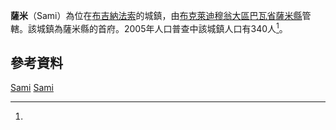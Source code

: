 {{Infobox settlement
|name = 薩米
|settlement_type = 
|native_name = Sami
|nickname = 
|image_skyline = 
|image_size = 
|image_caption =
|image_flag = 
|image_seal = 
|seal_size =
|image_map = 
|map_caption = 
|pushpin_map = 
|pushpin_map_caption = 
|coordinates_region = 
|subdivision_type = 國家
|subdivision_name = {{flag|Burkina Faso}}
|subdivision_type1 = 大區
|subdivision_name1 = [[布克萊迪穆翁大區|布克萊迪穆翁大區]]
|subdivision_type2 = [[布吉納法索行政區劃|省]]
|subdivision_name2 = [[巴瓦省|巴瓦省]]
|subdivision_type3 = [[縣_(布吉納法索)|縣]]
|subdivision_name3 = [[薩米縣|薩米縣]]
|leader_title = 
|leader_name = 
|established_title = 
|established_date = 
|area_total_km2 = 
|population_as_of = 2005
|population_footnotes =<ref name=IC>[http://www.inforoute-communale.gov.bf/list_vill/bm.htm Burkinabé government inforoute communale] {{webarchive|url=https://web.archive.org/web/20080124133758/http://www.inforoute-communale.gov.bf/list_vill/bm.htm |date=2008-01-24 }}</ref>
|population_total = 340
|population_density_km2 =
|population_blank1_title = 民族
|population_blank1 = 
|timezone =GMT
|coordinates_display = inline,title
|utc_offset = +0
|latd=
|latm=
|lats=
|latNS=N
|longd=
|longm=
|longs=
|longEW=W
|website = 
}}

'''薩米'''（Sami）為位在[[布吉納法索|布吉納法索]]的城鎮，由[[布克萊迪穆翁大區|布克萊迪穆翁大區]][[巴瓦省|巴瓦省]][[薩米縣|薩米縣]]管轄。該城鎮為薩米縣的首府。2005年人口普查中該城鎮人口有340人<ref name=IC/>。

==參考資料==
{{Reflist}}

{{巴瓦省}}

{{coord missing|Burkina Faso}}

[[Category:布克萊迪穆翁大區聚居地|Sami]]
[[Category:巴瓦省|Sami]]

{{BurkinaFaso-geo-stub}}